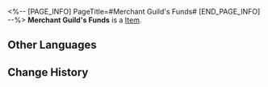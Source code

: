 <%-- [PAGE_INFO]
PageTitle=#Merchant Guild's Funds#
[END_PAGE_INFO] --%>
{{Item Infobox
|id          = 281001
|image       = Item Merchant Guild's Funds.png
|type        = 
|invCategory = 
|rarity      = 3
|effect      = Merchant Guild's Funds
|description = The funds managed by the Aurum Alley Merchant's Guild. Primarily used toward business activities and infrastructural maintenance.
|source1     = [[Obtained from Inventory Arrangement at the Aurum Alley Dock]]
}}
{{Description|''"Don't ask why we don't use straight cash. There's a dark history there."''}}
'''Merchant Guild's Funds''' is a [[Item]].

==Other Languages==
{{Other Languages
|en   = Merchant Guild's Funds
|zhs  = 商会储值金
|zht  = 商會儲值金
|ja   = 商会貯蓄金
|ko   = 상회 예비금
|es   = Fondos del gremio
|fr   = Fonds de la Guilde des commerçants
|ru   = Сбережения торговой гильдии
|th   = เงินทุนสมาคมการค้า
|vi   = Kinh Phí Thương Hội
|de   = Gelder für die Handelsgilde
|id   = Dana Serikat Dagang
|pt   = Fundos da Guilda de Comerciantes
}}

==Change History==
{{Change History|2.0}}